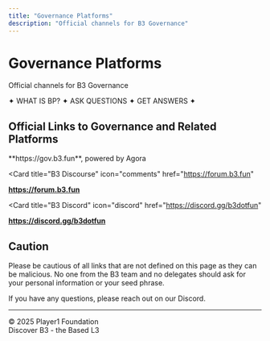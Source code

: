 ```yaml
---
title: "Governance Platforms"
description: "Official channels for B3 Governance"
---
```


# Governance Platforms

Official channels for B3 Governance

<div style={{ textAlign: "center", margin: "2rem 0", fontWeight: "bold", letterSpacing: "2px" }}>
  ✦ WHAT IS BP? ✦ ASK QUESTIONS ✦ GET ANSWERS ✦
</div>

## Official Links to Governance and Related Platforms

<CardGroup cols={1}>
<Card 
  title="B3 Governance Platform" 
  icon="vote-yea" 
  href="https://gov.b3.fun"
>
  **https://gov.b3.fun**, powered by Agora
</Card>

<Card 
  title="B3 Discourse" 
  icon="comments" 
  href="https://forum.b3.fun"
>
  **https://forum.b3.fun**
</Card>

<Card 
  title="B3 Discord" 
  icon="discord" 
  href="https://discord.gg/b3dotfun"
>
  **https://discord.gg/b3dotfun**
</Card>
</CardGroup>

## Caution

<Warning>
Please be cautious of all links that are not defined on this page as they can be malicious. No one from the B3 team and no delegates should ask for your personal information or your seed phrase.

If you have any questions, please reach out on our Discord.
</Warning>

---

<div style={{ textAlign: "center", margin: "2rem 0", fontSize: "0.9rem", opacity: 0.7 }}>
  © 2025 Player1 Foundation<br/>
  Discover B3 - the Based L3
</div>
